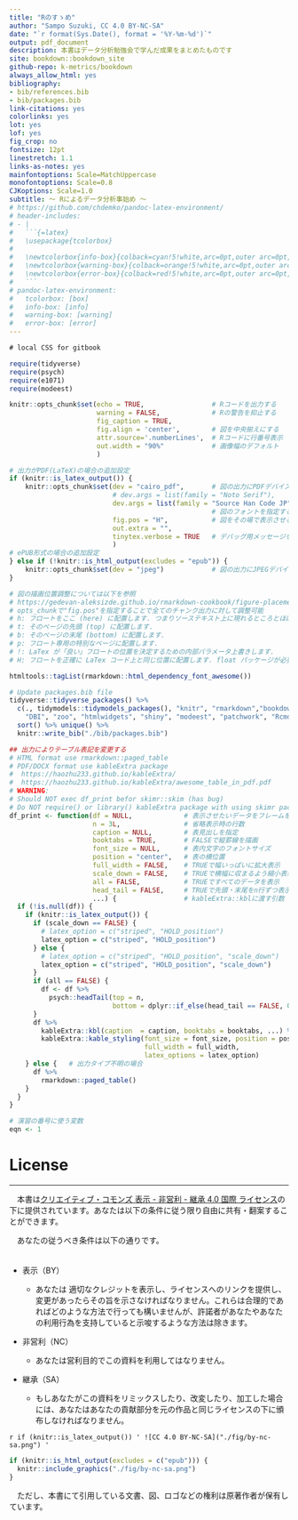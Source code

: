 ```yaml
---
title: "Rのすゝめ"
author: "Sampo Suzuki, CC 4.0 BY-NC-SA"
date: "`r format(Sys.Date(), format = '%Y-%m-%d')`"
output: pdf_document
description: 本書はデータ分析勉強会で学んだ成果をまとめたものです
site: bookdown::bookdown_site
github-repo: k-metrics/bookdown
always_allow_html: yes
bibliography:
- bib/references.bib
- bib/packages.bib
link-citations: yes
colorlinks: yes
lot: yes
lof: yes
fig_crop: no
fontsize: 12pt
linestretch: 1.1
links-as-notes: yes
mainfontoptions: Scale=MatchUppercase
monofontoptions: Scale=0.8
CJKoptions: Scale=1.0
subtitle: 〜 Rによるデータ分析事始め 〜
# https://github.com/chdemko/pandoc-latex-environment/
# header-includes:
# - |
#   ```{=latex}
#   \usepackage{tcolorbox}
# 
#   \newtcolorbox{info-box}{colback=cyan!5!white,arc=0pt,outer arc=0pt,colframe=cyan!60!black}
#   \newtcolorbox{warning-box}{colback=orange!5!white,arc=0pt,outer arc=0pt,colframe=orange!80!black}
#   \newtcolorbox{error-box}{colback=red!5!white,arc=0pt,outer arc=0pt,colframe=red!75!black}
#   ```
# pandoc-latex-environment:
#   tcolorbox: [box]
#   info-box: [info]
#   warning-box: [warning]
#   error-box: [error]
---
```


```css
# local CSS for gitbook
```

```r
require(tidyverse)
require(psych)
require(e1071)
require(modeest)

knitr::opts_chunk$set(echo = TRUE,                 # Rコードを出力する
                      warning = FALSE,             # Rの警告を抑止する
                      fig_caption = TRUE,
                      fig.align = 'center',        # 図を中央揃えにする
                      attr.source='.numberLines',  # Rコードに行番号表示
                      out.width = "90%"            # 画像幅のデフォルト
                      )

# 出力がPDF(LaTeX)の場合の追加設定
if (knitr::is_latex_output()) {
    knitr::opts_chunk$set(dev = "cairo_pdf",       # 図の出力にPDFデバイスを使う
                          # dev.args = list(family = "Noto Serif"),
                          dev.args = list(family = "Source Han Code JP"),
                                                   # 図のフォントを指定する
                          fig.pos = "H",           # 図をその場で表示させる
                          out.extra = "",
                          tinytex.verbose = TRUE   # デバッグ用メッセージを出力
                          )
# ePUB形式の場合の追加設定
} else if (!knitr::is_html_output(excludes = "epub")) {
    knitr::opts_chunk$set(dev = "jpeg")            # 図の出力にJPEGデバイスを使う
}

# 図の描画位置調整については以下を参照
# https://gedevan-aleksizde.github.io/rmarkdown-cookbook/figure-placement.html#force-floats-forward
# opts_chunkで"fig.pos"を指定することで全てのチャンク出力に対して調整可能
# h: フロートをここ (here) に配置します. つまりソーステキスト上に現れるところとほぼ同じ位置です.
# t: そのページの先頭 (top) に配置します.
# b: そのページの末尾 (bottom) に配置します.
# p: フロート専用の特別なページに配置します.
# !: LaTex が「良い」フロートの位置を決定するための内部パラメータ上書きします.
# H: フロートを正確に LaTex コード上と同じ位置に配置します. float パッケージが必要です (\usepackage{float}).

htmltools::tagList(rmarkdown::html_dependency_font_awesome())

# Update packages.bib file
tidyverse::tidyverse_packages() %>% 
  c(., tidymodels::tidymodels_packages(), "knitr", "rmarkdown","bookdown",
    "DBI", "zoo", "htmlwidgets", "shiny", "modeest", "patchwork", "Rcmdr") %>% 
  sort() %>% unique() %>% 
  knitr::write_bib("./bib/packages.bib")

## 出力によりテーブル表記を変更する
# HTML format use rmarkdown::paged_table
# PDF/DOCX format use kableExtra package
#  https://haozhu233.github.io/kableExtra/
#  https://haozhu233.github.io/kableExtra/awesome_table_in_pdf.pdf
# WARNING:
# Should NOT exec df_print befor skimr::skim (has bug) 
# Do NOT require() or library() kableExtra package with using skimr package
df_print <- function(df = NULL,             # 表示させたいデータをフレームを指定
                     n = 3L,                # 省略表示時の行数
                     caption = NULL,        # 表見出しを指定
                     booktabs = TRUE,       # FALSEで縦罫線を描画
                     font_size = NULL,      # 表内文字のフォントサイズ
                     position = "center",   # 表の横位置
                     full_width = FALSE,    # TRUEで幅いっぱいに拡大表示
                     scale_down = FALSE,    # TRUEで横幅に収まるよう縮小表示
                     all = FALSE,           # TRUEですべてのデータを表示
                     head_tail = FALSE,     # TRUEで先頭・末尾をn行ずつ表示
                     ...) {                 # kableExtra::kblに渡す引数
  if (!is.null(df)) {
    if (knitr::is_latex_output()) {
      if (scale_down == FALSE) {
        # latex_option = c("striped", "HOLD_position")
        latex_option = c("striped", "HOLD_position")
      } else {
        # latex_option = c("striped", "HOLD_position", "scale_down")
        latex_option = c("striped", "HOLD_position", "scale_down")
      }
      if (all == FALSE) {
        df <- df %>% 
          psych::headTail(top = n,
                          bottom = dplyr::if_else(head_tail == FALSE, 0L, n))
      }
      df %>% 
        kableExtra::kbl(caption  = caption, booktabs = booktabs, ...) %>%
        kableExtra::kable_styling(font_size = font_size, position = position,
                                  full_width = full_width,
                                  latex_options = latex_option)
    } else {   # 出力タイプ不明の場合
      df %>% 
        rmarkdown::paged_table()
    }
  }
}

# 演習の番号に使う変数
eqn <- 1
```


# License {.unnumbered}

-------------------------------------------------------------------------------

　本書は[クリエイティブ・コモンズ 表示 - 非営利 - 継承 4.0 国際 ライセンス](https://creativecommons.org/licenses/by-nc-sa/4.0/deed.ja){target="_blank" title="Creative Commons"}の下に提供されています。あなたは以下の条件に従う限り自由に共有・翻案することができます。

　あなたの従うべき条件は以下の通りです。  
　  

::: {.warning-box data-latex=""}
-   表示（BY）

    -   あなたは 適切なクレジットを表示し、ライセンスへのリンクを提供し、変更があったらその旨を示さなければなりません。これらは合理的であればどのような方法で行っても構いませんが、許諾者があなたやあなたの利用行為を支持していると示唆するような方法は除きます。

-   非営利（NC）

    -   あなたは営利目的でこの資料を利用してはなりません。

-   継承（SA）

    -   もしあなたがこの資料をリミックスしたり、改変したり、加工した場合には、あなたはあなたの貢献部分を元の作品と同じライセンスの下に頒布しなければなりません。
:::

<!-- PDF出力において下記の一行は"out.width"オプションを使う場合には呪文として必須。この一行が無いとknitrパッケージに"out.width"オプション指定時に図の格納先を見失うバグが残ってる模様。詳細は下記URLにて
https://stackoverflow.com/questions/40470290/r-markdown-pdf-output-figure-with-out-width-90-generating-the-wrong-path-with
https://github.com/rstudio/rmarkdown/issues/2024
-->
<!-- ![CC 4.0 BY-NC-SA]("./fig/by-nc-sa.png") -->

`r if (knitr::is_latex_output()) '
![CC 4.0 BY-NC-SA]("./fig/by-nc-sa.png")
'`

```r
if (knitr::is_html_output(excludes = c("epub"))) {
  knitr::include_graphics("./fig/by-nc-sa.png")
}
```

　ただし、本書にて引用している文書、図、ロゴなどの権利は原著作者が保有しています。

<!-- ------------------------------------------------------------------------------- -->
